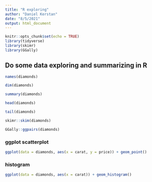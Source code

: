 ```yaml
---
title: "R exploring"
author: "Daniel Kerstan"
date: "8/5/2021"
output: html_document
---
```


```r
knitr::opts_chunk$set(echo = TRUE)
library(tidyverse)
library(skimr)
library(GGally)
```

## Do some data exploring and summarizing in R

```r
names(diamonds)

dim(diamonds)

summary(diamonds)

head(diamonds)

tail(diamonds)

skimr::skim(diamonds)

GGally::ggpairs(diamonds)
```
### ggplot scatterplot

```r
ggplot(data = diamonds, aes(x = carat, y = price)) + geom_point()
```
### histogram

```r
ggplot(data = diamonds, aes(x = carat)) + geom_histogram()
```

